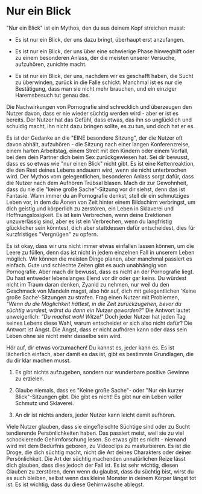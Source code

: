 # Nur ein Blick

\"Nur ein Blick\" ist ein Mythos, den du aus deinem Kopf streichen
musst:

-   Es ist nur ein Blick, der uns dazu bringt, überhaupt erst
    anzufangen.

-   Es ist nur ein Blick, der uns über eine schwierige Phase hinweghilft
    oder zu einem besonderen Anlass, der die meisten unserer Versuche,
    aufzuhören, zunichte macht.

-   Es ist nur ein Blick, der uns, nachdem wir es geschafft haben, die
    Sucht zu überwinden, zurück in die Falle schickt. Manchmal ist es
    nur die Bestätigung, dass man sie nicht mehr brauchen, und ein
    einziger Haremsbesuch tut genau das.

Die Nachwirkungen von Pornografie sind schrecklich und überzeugen den Nutzer
davon, dass er nie wieder süchtig werden wird - aber er ist es bereits.
Der Nutzer hat das Gefühl, dass etwas, das ihn so unglücklich und
schuldig macht, ihn nicht dazu bringen sollte, es zu tun, und doch hat
er es.

Es ist der Gedanke an die \"EINE besondere Sitzung\", der die Nutzer oft
davon abhält, aufzuhören - die Sitzung nach einer langen Konferenzreise,
einem harten Arbeitstag, einem Streit mit den Kindern oder einem
Vorfall, bei dem dein Partner dich beim Sex zurückgewiesen hat. Sei dir bewusst,
dass es so etwas wie \"nur einen Blick\" nicht gibt. Es ist eine
Kettenreaktion, die den Rest deines Lebens andauern wird, wenn sie nicht
unterbrochen wird. Der Mythos vom gelegentlichen, besonderen Anlass
sorgt dafür, dass die Nutzer nach dem Aufhören Trübsal blasen. Mach dir
zur Gewohnheit, dass du nie die \"keine große Sache\"-Sitzung vor dir siehst,
denn das ist Fantasie. Wann immer du an Pornografie denkst, stell dir ein
schmutziges Leben vor, in dem du Äonen von Zeit hinter einem Bildschirm
verbringst, um dich geistig und körperlich zu zerstören, ein Leben in
Sklaverei und Hoffnungslosigkeit. Es ist kein Verbrechen, wenn deine
Erektionen unzuverlässig sind, aber es ist ein Verbrechen, wenn du
langfristig glücklicher sein könntest, dich aber stattdessen dafür
entscheidest, dies für kurzfristiges \"Vergnügen\" zu opfern.

Es ist okay, dass wir uns nicht immer etwas einfallen lassen können, um die Leere
zu füllen, denn das ist nicht in jedem einzelnen Fall in unserem Leben möglich. 
Wir können die meisten Dinge planen, aber manchmal
passiert es einfach. Gute und schlechte Zeiten gibt es auch unabhängig
von Pornografie. Aber mach dir bewusst, dass es nicht an der Pornografie liegt. Du
hast entweder lebenslanges Elend vor dir oder gar keins. Du würdest
nicht im Traum daran denken, Zyanid zu nehmen, nur weil du den
Geschmack von Mandeln magst, also hör auf, dich mit gelegentlichen
'Keine große Sache'-Sitzungen zu strafen. Frag einen Nutzer mit
Problemen, *\"Wenn du die Möglichkeit hättest, in die Zeit
zurückzugehen, bevor du süchtig wurdest, wärst du dann ein Nutzer
geworden?\"* Die Antwort lautet unweigerlich: *\"Du machst wohl
Witze!\"* Doch jeder Nutzer hat jeden Tag seines Lebens diese Wahl, warum
entscheidet er sich also nicht dafür? Die Antwort ist Angst. Die Angst, dass
er nicht aufhören kann oder dass sein Leben ohne sie nicht mehr
dasselbe sein wird.

Hör auf, dir etwas vorzumachen! Du kannst es, jeder kann es. Es ist
lächerlich einfach, aber damit es das ist, gibt es bestimmte
Grundlagen, die du dir klar machen musst.

1.  Es gibt nichts aufzugeben, sondern nur wunderbare positive Gewinne
    zu erzielen.

2.  Glaube niemals, dass es \"Keine große Sache\"- oder \"Nur ein kurzer
    Blick\"-Sitzungen gibt. Die gibt es nicht! Es gibt nur ein Leben
    voller Schmutz und Sklaverei.

3.  An dir ist nichts anders, jeder Nutzer kann leicht damit aufhören.

Viele Nutzer glauben, dass sie eingefleischte Süchtige sind oder zu Sucht 
tendierende Persönlichkeiten haben. Das passiert meist, weil sie zu viel
schockierende Gehirnforschung lesen. So etwas gibt es nicht - niemand
wird mit dem Bedürfnis geboren, zu Videoclips zu masturbieren. 
Es ist die Droge, die dich süchtig macht, nicht die Art
deines Charakters oder deiner Persönlichkeit. Die Art der süchtig
machenden unnatürlichen Reize lässt dich glauben, dass dies jedoch 
der Fall ist. Es ist sehr wichtig, diesen Glauben zu zerstören, denn wenn du
glaubst, dass du süchtig bist, wirst du es auch bleiben, selbst wenn das
kleine Monster in deinem Körper längst tot ist. Es ist wichtig, dass du
diese Gehirnwäsche ablegst.
